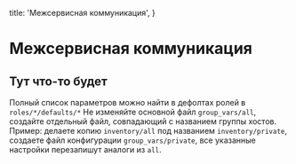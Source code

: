 
  title: 'Межсервисная коммуникация',
}


# Межсервисная коммуникация

## Тут что-то будет

Полный список параметров можно найти в дефолтах ролей в `roles/*/defaults/*`
Не изменяйте основной файл `group_vars/all`, создайте отдельный файл, совпадающий с названием группы хостов.
Пример: делаете копию `inventory/all` под названием `inventory/private`, создаете файл конфигурации `group_vars/private`,
все указанные настройки перезапишут аналоги из `all`.

